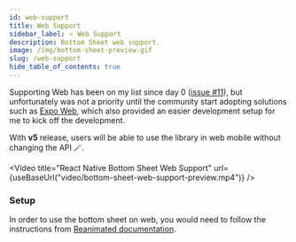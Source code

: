 ```yaml
---
id: web-support
title: Web Support
sidebar_label: ⭐️ Web Support
description: Bottom Sheet web support.
image: /img/bottom-sheet-preview.gif
slug: /web-support
hide_table_of_contents: true
---
```


Supporting Web has been on my list since day 0 ([issue #11](https://github.com/gorhom/react-native-bottom-sheet/issues/11)), but unfortunately was not a priority until the community start adopting solutions such as [Expo Web](https://docs.expo.dev/workflow/web/), which also provided an easier development setup for me to kick off the development.

With **v5** release, users will be able to use the library in web mobile without changing the API 🪄.



<Video
  title="React Native Bottom Sheet Web Support"
  url={useBaseUrl("video/bottom-sheet-web-support-preview.mp4")}
/>

### Setup 

In order to use the bottom sheet on web, you would need to follow the instructions from [Reanimated documentation](https://docs.swmansion.com/react-native-reanimated/docs/guides/web-support/).